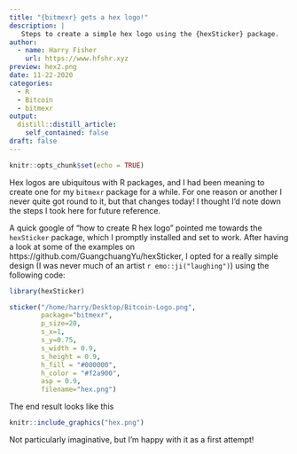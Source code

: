 ```yaml
---
title: "{bitmexr} gets a hex logo!"
description: |
   Steps to create a simple hex logo using the {hexSticker} package.
author:
  - name: Harry Fisher
    url: https://www.hfshr.xyz
preview: hex2.png    
date: 11-22-2020
categories:
  - R
  - Bitcoin
  - bitmexr
output:
  distill::distill_article:
    self_contained: false
draft: false
---
```


```r
knitr::opts_chunk$set(echo = TRUE)
```

Hex logos are ubiquitous with R packages, and I had been meaning to create one for my `bitmexr` package for a while. For one reason or another I never quite got round to it, but that changes today! I thought I'd note down the steps I took here for future reference.

A quick google of "how to create R hex logo" pointed me towards the `hexSticker` package, which I promptly installed and set to work. After having a look at some of the examples on https://github.com/GuangchuangYu/hexSticker, I opted for a really simple design (I was never much of an artist `r emo::ji("laughing")`) using the following code:

```r
library(hexSticker)

sticker("/home/harry/Desktop/Bitcoin-Logo.png",
        package="bitmexr",
        p_size=20,
        s_x=1,
        s_y=0.75,
        s_width = 0.9,
        s_height = 0.9,
        h_fill = "#000000",
        h_color = "#f2a900",
        asp = 0.9,
        filename="hex.png")

```

The end result looks like this

```r
knitr::include_graphics("hex.png")
```

Not particularly imaginative, but I'm happy with it as a first attempt! 

